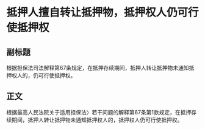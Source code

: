 # 抵押人擅自转让抵押物，抵押权人仍可行使抵押权
## 副标题
根据担保法司法解释第67条规定，在抵押存续期间，抵押人转让抵押物未通知抵押权人的，仍可行使抵押权。
## 正文
根据最高人民法院关于适用担保法〉若干问题的解释第67条第1款规定，在抵押存续期间，抵押人转让抵押物未通知抵押权人的，抵押权人仍可行使抵押权。